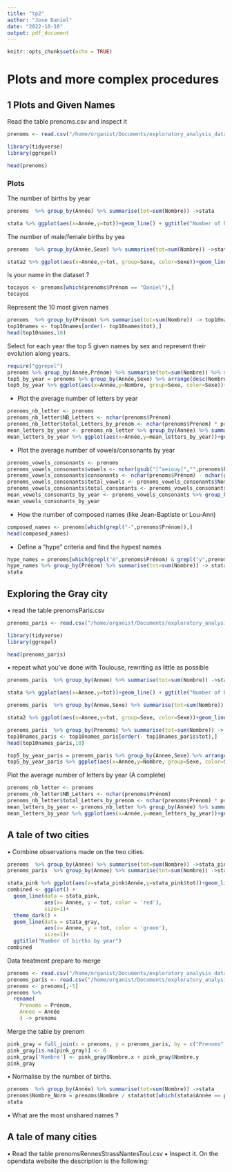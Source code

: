 ```yaml
---
title: "tp2"
author: "Jose Daniel"
date: "2022-10-10"
output: pdf_document
---
```


```r
knitr::opts_chunk$set(echo = TRUE)
```

# Plots and more complex procedures

## 1 Plots and Given Names

Read the table prenoms.csv and inspect it

```r
prenoms <- read.csv("/home/organist/Documents/exploratory_analysis_dataviz/prenoms.csv",sep=";")

library(tidyverse)
library(ggrepel)

head(prenoms)

```

### Plots

The number of births by year

```r
prenoms  %>% group_by(Année) %>% summarise(tot=sum(Nombre)) ->stata

stata %>% ggplot(aes(x=Année,y=tot))+geom_line() + ggtitle("Number of births by year")
```
The number of male/female births by yea
```r
prenoms  %>% group_by(Année,Sexe) %>% summarise(tot=sum(Nombre)) ->stata2

stata2 %>% ggplot(aes(x=Année,y=tot, group=Sexe, color=Sexe))+geom_line()+ ggtitle("Number of births by year/Sex")
```
Is your name in the dataset ?
```r
tocayos <- prenoms[which(prenoms$Prénom == "Daniel"),]
tocayos
```

Represent the 10 most given names

```r
prenoms  %>% group_by(Prénom) %>% summarise(tot=sum(Nombre)) -> top10names
top10names <- top10names[order(- top10names$tot),]
head(top10names,10)
```
Select for each year the top 5 given names by sex and represent their evolution along years.

```r
require("ggrepel")
prenoms %>% group_by(Année,Prénom) %>% summarise(tot=sum(Nombre)) %>% slice_max(order_by = tot, n = 5) -> topNames
top5_by_year = prenoms %>% group_by(Année,Sexe) %>% arrange(desc(Nombre)) %>% slice(1:5)
top5_by_year %>% ggplot(aes(x=Année,y=Nombre, group=Sexe, color=Sexe))+geom_point()+geom_label_repel(aes(label=Prénom),size = 3)

```

- Plot the average number of letters by year
```r
prenoms_nb_letter <- prenoms
prenoms_nb_letter$NB_Letters <- nchar(prenoms$Prénom)
prenoms_nb_letter$total_Letters_by_prenom <- nchar(prenoms$Prénom) * prenoms$Nombre
mean_letters_by_year <- prenoms_nb_letter %>% group_by(Année) %>% summarise(mean_letters_by_year=sum(total_Letters_by_prenom)/sum(Nombre))
mean_letters_by_year %>% ggplot(aes(x=Année,y=mean_letters_by_year))+geom_point()

```

- Plot the average number of vowels/consonants by year
```r
prenoms_vowels_consonants <- prenoms
prenoms_vowels_consonants$vowels <- nchar(gsub("[^aeiouy]","",prenoms$Prénom, ignore.case = TRUE))
prenoms_vowels_consonants$consonants <- nchar(prenoms$Prénom) - nchar(gsub("[^aeiouy]","",prenoms$Prénom, ignore.case = TRUE))
prenoms_vowels_consonants$total_vowels <- prenoms_vowels_consonants$Nombre * prenoms_vowels_consonants$vowels
prenoms_vowels_consonants$total_consonants <- prenoms_vowels_consonants$Nombre * prenoms_vowels_consonants$consonants
mean_vowels_consonants_by_year <- prenoms_vowels_consonants %>% group_by(Année) %>% summarise(mean_vowels_by_year=sum(total_vowels)/sum(Nombre), mean_consonants_by_year=sum(total_consonants)/sum(Nombre))
mean_vowels_consonants_by_year
```

- How the number of composed names (like Jean-Baptiste or Lou-Ann)
```r
composed_names <- prenoms[which(grepl("-",prenoms$Prénom)),]
head(composed_names)
```

- Define a “hype” criteria and find the hypest names
```r
hype_names = prenoms[which(grepl("é",prenoms$Prénom) & grepl("y",prenoms$Prénom)),]
hype_names %>% group_by(Prénom) %>% summarise(tot=sum(Nombre)) -> stata
stata
```

## Exploring the Gray city

• read the table prenomsParis.csv

```r
prenoms_paris <- read.csv("/home/organist/Documents/exploratory_analysis_dataviz/prenomsParis.csv",sep=";")

library(tidyverse)
library(ggrepel)

head(prenoms_paris)
```


• repeat what you’ve done with Toulouse, rewriting as little as possible

```r
prenoms_paris  %>% group_by(Annee) %>% summarise(tot=sum(Nombre)) ->stata

stata %>% ggplot(aes(x=Annee,y=tot))+geom_line() + ggtitle("Number of births by year")
```
```r
prenoms_paris  %>% group_by(Annee,Sexe) %>% summarise(tot=sum(Nombre)) ->stata2

stata2 %>% ggplot(aes(x=Annee,y=tot, group=Sexe, color=Sexe))+geom_line() + ggtitle("Number of male/female/X births by year")
```

```r
prenoms_paris  %>% group_by(Prenoms) %>% summarise(tot=sum(Nombre)) -> top10names_paris
top10names_paris <- top10names_paris[order(- top10names_paris$tot),]
head(top10names_paris,10)
```
```r
top5_by_year_paris = prenoms_paris %>% group_by(Annee,Sexe) %>% arrange(desc(Nombre)) %>% slice(1:5)
top5_by_year_paris %>% ggplot(aes(x=Annee,y=Nombre, group=Sexe, color=Sexe))+geom_point()+geom_label_repel(aes(label=Prenoms),size = 3) + ggtitle("top 5 given names by sex, Evolution along years.")
```
Plot the average number of letters by year (A complete)
```r
prenoms_nb_letter <- prenoms
prenoms_nb_letter$NB_Letters <- nchar(prenoms$Prénom)
prenoms_nb_letter$total_Letters_by_prenom <- nchar(prenoms$Prénom) * prenoms$Nombre
mean_letters_by_year <- prenoms_nb_letter %>% group_by(Année) %>% summarise(mean_letters_by_year=sum(total_Letters_by_prenom)/sum(Nombre))
mean_letters_by_year %>% ggplot(aes(x=Année,y=mean_letters_by_year))+geom_point()
```

## A tale of two cities

• Combine observations made on the two cities.

```r
prenoms  %>% group_by(Année) %>% summarise(tot=sum(Nombre)) ->stata_pink
prenoms_paris  %>% group_by(Annee) %>% summarise(tot=sum(Nombre)) ->stata_gray

stata_pink %>% ggplot(aes(x=stata_pink$Année,y=stata_pink$tot))+geom_line() + stata_gray %>% ggplot(aes(x=Annee,y=tot))+geom_line() + ggtitle("Number of births combined by year ")
combined <- ggplot() +
  geom_line(data = stata_pink, 
            aes(x= Année, y = tot, color = 'red'),
            size=1)+
  theme_dark() +
  geom_line(data = stata_gray, 
            aes(x= Annee, y = tot, color = 'green'),
            size=1)+
  ggtitle("Number of births by year")
combined
```
Data treatment prepare to merge

```r
prenoms <- read.csv("/home/organist/Documents/exploratory_analysis_dataviz/prenoms.csv",sep=";")
prenoms_paris <- read.csv("/home/organist/Documents/exploratory_analysis_dataviz/prenomsParis.csv",sep=";")
prenoms <- prenoms[,-5]
prenoms %>% 
  rename(
    Prenoms = Prénom,
    Annee = Année
    ) -> prenoms
```


Merge the table by prenom

```r
pink_gray = full_join(x = prenoms, y = prenoms_paris, by = c("Prenoms","Annee","Sexe"))
pink_gray[is.na(pink_gray)] <- 0
pink_gray['Nombre'] <- pink_gray$Nombre.x + pink_gray$Nombre.y
pink_gray
```


• Normalise by the number of births.

```r
prenoms  %>% group_by(Année) %>% summarise(tot=sum(Nombre)) ->stata
prenoms$Nombre_Norm = prenoms$Nombre / stata$tot[which(stata$Année == prenoms$Année)]
stata
```


• What are the most unshared names ?

## A tale of many cities

• Read the table prenomsRennesStrassNantesToul.csv
• Inspect it. On the opendata website the description is the following: